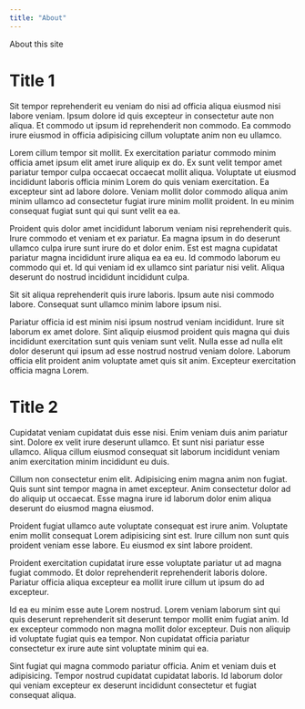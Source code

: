 ```yaml
---
title: "About"
---
```


About this site


# Title 1

Sit tempor reprehenderit eu veniam do nisi ad officia aliqua eiusmod nisi labore veniam. Ipsum dolore id quis excepteur in consectetur aute non aliqua. Et commodo ut ipsum id reprehenderit non commodo. Ea commodo irure eiusmod in officia adipisicing cillum voluptate anim non eu ullamco.

Lorem cillum tempor sit mollit. Ex exercitation pariatur commodo minim officia amet ipsum elit amet irure aliquip ex do. Ex sunt velit tempor amet pariatur tempor culpa occaecat occaecat mollit aliqua. Voluptate ut eiusmod incididunt laboris officia minim Lorem do quis veniam exercitation. Ea excepteur sint ad labore dolore. Veniam mollit dolor commodo aliqua anim minim ullamco ad consectetur fugiat irure minim mollit proident. In eu minim consequat fugiat sunt qui qui sunt velit ea ea.

Proident quis dolor amet incididunt laborum veniam nisi reprehenderit quis. Irure commodo et veniam et ex pariatur. Ea magna ipsum in do deserunt ullamco culpa irure sunt irure do et dolor enim. Est est magna cupidatat pariatur magna incididunt irure aliqua ea ea eu. Id commodo laborum eu commodo qui et. Id qui veniam id ex ullamco sint pariatur nisi velit. Aliqua deserunt do nostrud incididunt incididunt culpa.

Sit sit aliqua reprehenderit quis irure laboris. Ipsum aute nisi commodo labore. Consequat sunt ullamco minim labore ipsum nisi.

Pariatur officia id est minim nisi ipsum nostrud veniam incididunt. Irure sit laborum ex amet dolore. Sint aliquip eiusmod proident quis magna qui duis incididunt exercitation sunt quis veniam sunt velit. Nulla esse ad nulla elit dolor deserunt qui ipsum ad esse nostrud nostrud veniam dolore. Laborum officia elit proident anim voluptate amet quis sit anim. Excepteur exercitation officia magna Lorem.



# Title 2

Cupidatat veniam cupidatat duis esse nisi. Enim veniam duis anim pariatur sint. Dolore ex velit irure deserunt ullamco. Et sunt nisi pariatur esse ullamco. Aliqua cillum eiusmod consequat sit laborum incididunt veniam anim exercitation minim incididunt eu duis.

Cillum non consectetur enim elit. Adipisicing enim magna anim non fugiat. Quis sunt sint tempor magna in amet excepteur. Anim consectetur dolor ad do aliquip ut occaecat. Esse magna irure id laborum dolor enim aliqua deserunt do eiusmod magna eiusmod.

Proident fugiat ullamco aute voluptate consequat est irure anim. Voluptate enim mollit consequat Lorem adipisicing sint est. Irure cillum non sunt quis proident veniam esse labore. Eu eiusmod ex sint labore proident.

Proident exercitation cupidatat irure esse voluptate pariatur ut ad magna fugiat commodo. Et dolor reprehenderit reprehenderit laboris dolore. Pariatur officia aliqua excepteur ea mollit irure cillum ut ipsum do ad excepteur.

Id ea eu minim esse aute Lorem nostrud. Lorem veniam laborum sint qui quis deserunt reprehenderit sit deserunt tempor mollit enim fugiat anim. Id ex excepteur commodo non magna mollit dolor excepteur. Duis non aliquip id voluptate fugiat quis ea tempor. Non cupidatat officia pariatur consectetur ex irure aute sint voluptate minim qui ea.

Sint fugiat qui magna commodo pariatur officia. Anim et veniam duis et adipisicing. Tempor nostrud cupidatat cupidatat laboris. Id laborum dolor qui veniam excepteur ex deserunt incididunt consectetur et fugiat consequat aliqua.